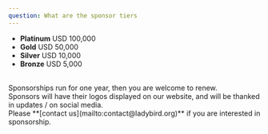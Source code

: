 ```yaml
---
question: What are the sponsor tiers
---
```


- **Platinum** USD 100,000
- **Gold** USD 50,000
- **Silver** USD 10,000
- **Bronze** USD 5,000

<br />
Sponsorships run for one year, then you are welcome to renew.

<br />
Sponsors will have their logos displayed on our website, and will be thanked in
updates / on social media.

<br />
Please **[contact us](mailto:contact@ladybird.org)** if you are interested in
sponsorship.
